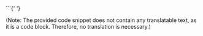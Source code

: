 
<Swagger url='/swagger/node.json' />
```{' '}

(Note: The provided code snippet does not contain any translatable text, as it is a code block. Therefore, no translation is necessary.)
